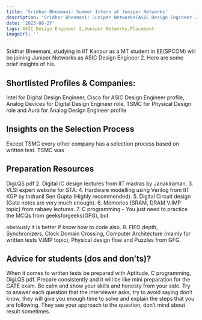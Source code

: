 ```yaml
---
title: 'Sridhar Bheemani: Summer Intern at Juniper Networks'
description: 'Sridhar Bheemani: Juniper Networks(ASIC Design Engineer 2)'
date: '2023-08-27'
tags: ASIC Design Engineer 2,Juniper Networks,Placement
imageUrl: ''
---
```


Sridhar Bheemani, studying in IIT Kanpur as a MT student in EE(SPCOM) will be joining Juniper Networks as ASIC Design Engineer 2. Here are some brief insights of his.

## Shortlisted Profiles & Companies:
Intel for Digital Design Engineer, Cisco for ASIC Design Engineer
profile, Analog Devices for Digital Design Engineer role, TSMC for Physical Design role and
Aura for Analog Design Engineer profile

## Insights on the Selection Process
Except TSMC every other company has a selection process based on written test. TSMC was

##  Preparation Resources
Digi.QS pdf
2. Digital IC design lectures from IIT madras by Janakiraman.
3. VLSI expert website for STA.
4. Hardware modelling using Verilog from IIT KGP by Indranil Sen Gupta (Highly
recommended).
5. Digital Circuit design (Gate notes are very much enough).
6. Memories (SRAM, DRAM V.IMP topic) from rabaey lectures.
7. C programming - You just need to practice the MCQs from geeksforgeeks(GFG), but

obviously it is better if know how to code also.
8. FIFO depth, Synchronizers, Clock Domain Crossing, Computer Architecture (mainly
for written tests V.IMP topic), Physical design flow and Puzzles from GFG.

## Advice for students (dos and don’ts)? 
When it comes to written tests be prepared with Aptitude, C programming, Digi.QS pdf.
Prepare consistently and it will be like mini preparation for the GATE exam. Be calm and show
your skills and honesty from your side. Try to answer each question that the interviewer asks,
try to avoid saying don’t know, they will give you enough time to solve and explain the steps
that you are following. They see your approach to the question, don’t mind about result
sometimes.

